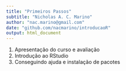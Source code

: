 ```yaml
---
title: "Primeiros Passos"
subtitle: "Nicholas A. C. Marino"
author: "nac.marino@gmail.com"
date: "github.com/nacmarino/introducaoR"
output: html_document
---
```


1. Apresentação do curso e avaliação
2. Introdução ao RStudio
3. Conseguindo ajuda e instalação de pacotes

